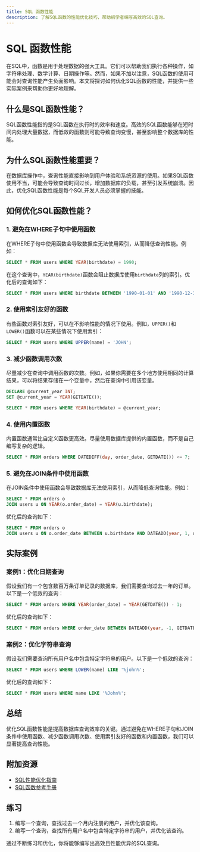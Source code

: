 ```yaml
---
title: SQL 函数性能
description: 了解SQL函数的性能优化技巧，帮助初学者编写高效的SQL查询。
---
```


# SQL 函数性能

在SQL中，函数是用于处理数据的强大工具。它们可以帮助我们执行各种操作，如字符串处理、数学计算、日期操作等。然而，如果不加以注意，SQL函数的使用可能会对查询性能产生负面影响。本文将探讨如何优化SQL函数的性能，并提供一些实际案例来帮助你更好地理解。

## 什么是SQL函数性能？

SQL函数性能指的是SQL函数在执行时的效率和速度。高效的SQL函数能够在短时间内处理大量数据，而低效的函数则可能导致查询变慢，甚至影响整个数据库的性能。

## 为什么SQL函数性能重要？

在数据库操作中，查询性能直接影响到用户体验和系统资源的使用。如果SQL函数使用不当，可能会导致查询时间过长，增加数据库的负载，甚至引发系统崩溃。因此，优化SQL函数性能是每个SQL开发人员必须掌握的技能。

## 如何优化SQL函数性能？

### 1. 避免在WHERE子句中使用函数

在WHERE子句中使用函数会导致数据库无法使用索引，从而降低查询性能。例如：

```sql
SELECT * FROM users WHERE YEAR(birthdate) = 1990;
```

在这个查询中，`YEAR(birthdate)`函数会阻止数据库使用`birthdate`列的索引。优化后的查询如下：

```sql
SELECT * FROM users WHERE birthdate BETWEEN '1990-01-01' AND '1990-12-31';
```

### 2. 使用索引友好的函数

有些函数对索引友好，可以在不影响性能的情况下使用。例如，`UPPER()`和`LOWER()`函数可以在某些情况下使用索引：

```sql
SELECT * FROM users WHERE UPPER(name) = 'JOHN';
```

### 3. 减少函数调用次数

尽量减少在查询中调用函数的次数。例如，如果你需要在多个地方使用相同的计算结果，可以将结果存储在一个变量中，然后在查询中引用该变量。

```sql
DECLARE @current_year INT;
SET @current_year = YEAR(GETDATE());

SELECT * FROM users WHERE YEAR(birthdate) = @current_year;
```

### 4. 使用内置函数

内置函数通常比自定义函数更高效。尽量使用数据库提供的内置函数，而不是自己编写复杂的逻辑。

```sql
SELECT * FROM orders WHERE DATEDIFF(day, order_date, GETDATE()) <= 7;
```

### 5. 避免在JOIN条件中使用函数

在JOIN条件中使用函数会导致数据库无法使用索引，从而降低查询性能。例如：

```sql
SELECT * FROM orders o
JOIN users u ON YEAR(o.order_date) = YEAR(u.birthdate);
```

优化后的查询如下：

```sql
SELECT * FROM orders o
JOIN users u ON o.order_date BETWEEN u.birthdate AND DATEADD(year, 1, u.birthdate);
```

## 实际案例

### 案例1：优化日期查询

假设我们有一个包含数百万条订单记录的数据库，我们需要查询过去一年的订单。以下是一个低效的查询：

```sql
SELECT * FROM orders WHERE YEAR(order_date) = YEAR(GETDATE()) - 1;
```

优化后的查询如下：

```sql
SELECT * FROM orders WHERE order_date BETWEEN DATEADD(year, -1, GETDATE()) AND GETDATE();
```

### 案例2：优化字符串查询

假设我们需要查询所有用户名中包含特定字符串的用户。以下是一个低效的查询：

```sql
SELECT * FROM users WHERE LOWER(name) LIKE '%john%';
```

优化后的查询如下：

```sql
SELECT * FROM users WHERE name LIKE '%John%';
```

## 总结

优化SQL函数性能是提高数据库查询效率的关键。通过避免在WHERE子句和JOIN条件中使用函数、减少函数调用次数、使用索引友好的函数和内置函数，我们可以显著提高查询性能。

## 附加资源

- [SQL性能优化指南](https://www.example.com/sql-performance-guide)
- [SQL函数参考手册](https://www.example.com/sql-functions-reference)

## 练习

1. 编写一个查询，查找过去一个月内注册的用户，并优化该查询。
2. 编写一个查询，查找所有用户名中包含特定字符串的用户，并优化该查询。

通过不断练习和优化，你将能够编写出高效且性能优异的SQL查询。